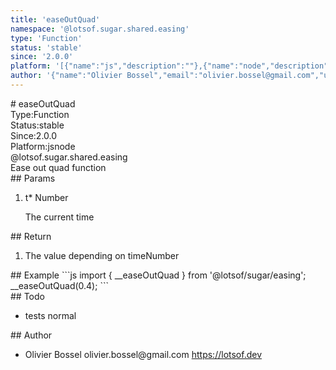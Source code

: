 ```yaml
---
title: 'easeOutQuad'
namespace: '@lotsof.sugar.shared.easing'
type: 'Function'
status: 'stable'
since: '2.0.0'
platform: '[{"name":"js","description":""},{"name":"node","description":""}]'
author: '{"name":"Olivier Bossel","email":"olivier.bossel@gmail.com","url":"https://lotsof.dev"}'
---
```

<div class="docmap-mdx">
# easeOutQuad
<div class="_metas">
<div class="_type"><span class="_type-label">Type:</span><span class="_type-value">Function</span></div>
<div class="_status"><span class="_status-label">Status:</span><span class="_status-value -stable">stable</span></div>
<div class="_since"><span class="_since-label">Since:</span><span class="_since-value">2.0.0</span></div>
<div class="_platform"><span class="_platform-label">Platform:</span><span class="_platform-value -js">js</span><span class="_platform-value -node">node</span></div>
</div>
<div class="_namespace">@lotsof.sugar.shared.easing</div>
<div class="_description">
Ease out quad function
</div>
<div class="_params">
## Params
<ol class="_list">
<li class="_item">
<span class="_name">t<span class="_required">*</span></span><span class="_default"></span> <span class="_type">Number</span>
<p class="_description">The current time</p>
</li>
</ol>
</div>
<div class="_return">
## Return
<ol class="_list">
<li class="_item">
<span class="_description">The value depending on time</span><span class="_default"></span><span class="_type">Number</span>
</li>
</ol>
</div>
<div class="_examples">
## Example
```js
import { __easeOutQuad } from '@lotsof/sugar/easing';
__easeOutQuad(0.4);
```
</div>
<div class="_todo">
## Todo
<ul class="_list">
<li class="_item">
<span class="_description">tests</span>
<span class="_priority -normal">normal</span>
</li>
</ul>
</div>
<div class="_author">
## Author
<ul class="_list">
<li class="_item">
<span class="_name">Olivier Bossel</span>
<span class="_email">olivier.bossel@gmail.com</span>
<a href="https://lotsof.dev" target="_blank" class="_url">https://lotsof.dev</a>
</li>
</ul>
</div>
</div>